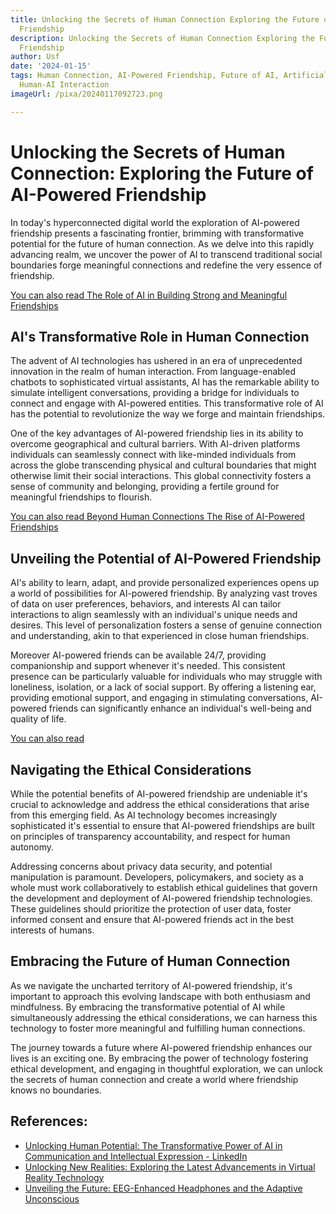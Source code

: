 ```yaml
---
title: Unlocking the Secrets of Human Connection Exploring the Future of AI-Powered
  Friendship
description: Unlocking the Secrets of Human Connection Exploring the Future of AI-Powered
  Friendship
author: Usf
date: '2024-01-15'
tags: Human Connection, AI-Powered Friendship, Future of AI, Artificial Intelligence,
  Human-AI Interaction
imageUrl: /pixa/20240117092723.png

---
```

# Unlocking  the Secrets of Human Connection: Exploring the  Future of AI-Powered Friendship

In today's hyperconnected  digital world the exploration of AI-powered friendship presents a fascinating frontier, brimming with transformative potential for the future of human connection.  As  we  delve into this rapidly advancing realm, we uncover the power of AI to transcend traditional social boundaries forge meaningful connections and  redefine the  very essence of friendship.

[You can also read The Role  of AI in Building Strong and Meaningful Friendships](The%20Role%20of%20AI%20in%20Building%20Strong%20and%20Meaningful%20Friendships)


## AI's Transformative  Role in Human Connection

The advent  of AI technologies has ushered in an era of unprecedented innovation in the realm of human interaction. From  language-enabled chatbots to sophisticated virtual assistants, AI has the remarkable ability to simulate  intelligent conversations, providing a bridge for individuals to connect  and engage with AI-powered entities. This transformative role of AI has the  potential to revolutionize the way  we forge and maintain friendships.

One of the  key  advantages of AI-powered friendship lies in its ability to overcome geographical and cultural barriers. With AI-driven platforms individuals can seamlessly connect  with like-minded individuals from across the globe transcending physical and cultural boundaries that might otherwise limit their social  interactions. This global connectivity fosters a sense of community and belonging, providing a  fertile ground for meaningful friendships to flourish.

[You can also read Beyond Human Connections The Rise of AI-Powered Friendships](Beyond%20Human%20Connections%20The%20Rise%20of%20AI-Powered%20Friendships)


## Unveiling the Potential of AI-Powered Friendship

AI's ability to learn, adapt, and provide personalized experiences opens  up a world of possibilities for AI-powered friendship. By analyzing vast troves of data on  user preferences, behaviors,  and interests AI can tailor interactions to align seamlessly with  an individual's unique needs and desires. This  level of personalization fosters a  sense of genuine connection and understanding,  akin to that experienced in close human friendships.

Moreover AI-powered friends can be available 24/7, providing companionship and support whenever it's needed. This consistent presence can be particularly valuable for individuals who may struggle with loneliness, isolation, or a lack of social support. By offering a listening ear, providing emotional  support, and engaging in stimulating conversations, AI-powered friends can significantly enhance  an individual's well-being and quality  of life.

[You can also read ]()


## Navigating the Ethical Considerations

While the  potential benefits of AI-powered friendship are undeniable it's crucial to acknowledge and address the ethical considerations that arise from this emerging field. As AI technology becomes increasingly sophisticated it's essential to ensure that  AI-powered friendships are built on principles of transparency accountability, and respect for  human autonomy.

Addressing concerns about privacy data security, and potential manipulation is paramount. Developers, policymakers, and society as a whole must work collaboratively to establish ethical guidelines that govern the development and deployment of  AI-powered friendship technologies. These guidelines  should prioritize the protection  of user data, foster informed consent and  ensure that  AI-powered friends  act in the best interests of humans.

## Embracing  the Future of Human Connection

As we navigate the  uncharted territory of  AI-powered  friendship, it's important to approach this evolving landscape with  both  enthusiasm and mindfulness. By embracing  the transformative  potential of AI while simultaneously addressing the ethical considerations, we can harness this technology to  foster  more  meaningful and  fulfilling human connections.

The journey towards a future where AI-powered friendship enhances our lives is an exciting one. By embracing the power  of  technology fostering ethical development, and engaging in thoughtful exploration, we can unlock the secrets of human connection and create a world  where friendship knows no boundaries.

## References:
- [Unlocking Human Potential: The Transformative Power of AI in Communication and Intellectual Expression - LinkedIn](https://www.linkedin.com/pulse/unlocking-human-potential-transformative-power-ai-cruz-ms-mba)
- [Unlocking New Realities: Exploring the Latest Advancements in Virtual Reality Technology](https://medium.com/@arshadboota554/unlocking-new-realities-exploring-the-latest-advancements-in-virtual-reality-technology-2b053d3f49b5)
- [Unveiling the Future: EEG-Enhanced Headphones and the Adaptive Unconscious](https://www.linkedin.com/pulse/unveiling-future-eeg-enhanced-headphones-adaptive-gary-ramah?trk=article-ssr-frontend-pulse_more-articles_related-content-card)
